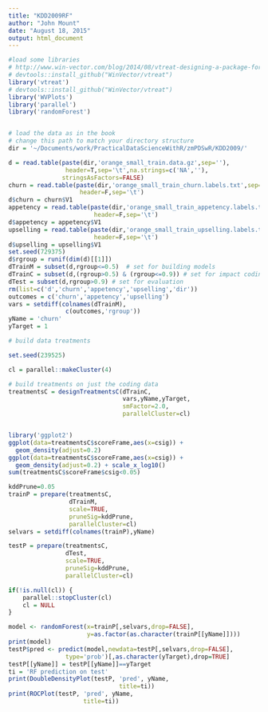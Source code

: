 ```yaml
---
title: "KDD2009RF"
author: "John Mount"
date: "August 18, 2015"
output: html_document
---
```


```r
#load some libraries
# http://www.win-vector.com/blog/2014/08/vtreat-designing-a-package-for-variable-treatment/
# devtools::install_github("WinVector/vtreat")
library('vtreat')
# devtools::install_github("WinVector/vtreat")
library('WVPlots')
library('parallel')
library('randomForest')


# load the data as in the book
# change this path to match your directory structure
dir = '~/Documents/work/PracticalDataScienceWithR/zmPDSwR/KDD2009/' 

d = read.table(paste(dir,'orange_small_train.data.gz',sep=''),
                header=T,sep='\t',na.strings=c('NA',''), 
               stringsAsFactors=FALSE)
churn = read.table(paste(dir,'orange_small_train_churn.labels.txt',sep=''),
                    header=F,sep='\t')
d$churn = churn$V1
appetency = read.table(paste(dir,'orange_small_train_appetency.labels.txt',sep=''),
                        header=F,sep='\t')
d$appetency = appetency$V1
upselling = read.table(paste(dir,'orange_small_train_upselling.labels.txt',sep=''),
                        header=F,sep='\t')
d$upselling = upselling$V1
set.seed(729375)
d$rgroup = runif(dim(d)[[1]])
dTrainM = subset(d,rgroup<=0.5)  # set for building models
dTrainC = subset(d,(rgroup>0.5) & (rgroup<=0.9)) # set for impact coding
dTest = subset(d,rgroup>0.9) # set for evaluation
rm(list=c('d','churn','appetency','upselling','dir'))
outcomes = c('churn','appetency','upselling')
vars = setdiff(colnames(dTrainM),
                c(outcomes,'rgroup'))
yName = 'churn'
yTarget = 1
```

```r
# build data treatments

set.seed(239525)

cl = parallel::makeCluster(4)

# build treatments on just the coding data
treatmentsC = designTreatmentsC(dTrainC,
                                vars,yName,yTarget,
                                smFactor=2.0, 
                                parallelCluster=cl)


library('ggplot2')
ggplot(data=treatmentsC$scoreFrame,aes(x=csig)) + 
  geom_density(adjust=0.2)
ggplot(data=treatmentsC$scoreFrame,aes(x=csig)) + 
  geom_density(adjust=0.2) + scale_x_log10()
sum(treatmentsC$scoreFrame$csig<0.05)

kddPrune=0.05
trainP = prepare(treatmentsC,
                 dTrainM,
                 scale=TRUE,
                 pruneSig=kddPrune,
                 parallelCluster=cl)
selvars = setdiff(colnames(trainP),yName)

testP = prepare(treatmentsC,
                dTest,
                scale=TRUE,
                pruneSig=kddPrune,
                parallelCluster=cl)

if(!is.null(cl)) {
    parallel::stopCluster(cl)
    cl = NULL
}
```

```r
model <- randomForest(x=trainP[,selvars,drop=FALSE],
                      y=as.factor(as.character(trainP[[yName]])))
print(model)
testP$pred <- predict(model,newdata=testP[,selvars,drop=FALSE],
                type='prob')[,as.character(yTarget),drop=TRUE]
testP[[yName]] = testP[[yName]]==yTarget
ti = 'RF prediction on test'
print(DoubleDensityPlot(testP, 'pred', yName, 
                               title=ti))
print(ROCPlot(testP, 'pred', yName, 
                     title=ti))

```
